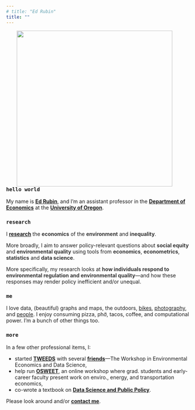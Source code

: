```yaml
---
# title: "Ed Rubin"
title: ""
---
```


<!-- <img align="right" src="Photos/edFormal2Tall.jpg" width = "300"> -->
<img align="right" src="Photos/ed-hat.png" width = "425" HSPACE = "50">

<!-- <font color="#18BC9C"><h3>
Assistant Professor of Economics
<br>
University of Oregon
</h3></font>
 -->
<!-- <br> -->
<!-- <br> -->
<!-- <br> -->
<!-- <br> -->

<h3>`hello world`</h3>

My name is [**Ed Rubin**](bio.html), and I'm an assistant professor in the [**Department of Economics**](https://economics.uoregon.edu) at the [**University of Oregon**](https://www.uoregon.edu).

<h3>`research`</h3>

I [**research**](research.html) the <b><font color="#333333">economics</font></b> of the <b><font color="#333333">environment</font></b> and <b><font color="#333333">inequality</font></b>.

More broadly, I aim to answer policy-relevant questions about <b><font color="#333333">social equity</font></b> and <b><font color="333333">environmental quality</font></b> using tools from <b><font color="#333333">economics</font></b>, <b><font color="#333333">econometrics</font></b>, <b><font color="#333333">statistics</font></b> and <b><font color="#333333">data science</font></b>.

More specifically, my research looks at <b><font color="#333333">how individuals respond to environmental regulation and environmental quality</font></b>—and how these responses may render policy inefficient and/or unequal.

<h3>`me`</h3>

I love data, (beautiful) graphs and maps, the outdoors, [bikes](https://www.instagram.com/p/CRyaIAwnwFV/?utm_source=ig_web_copy_link), [photography](https://www.instagram.com/edwardarubin/), and [people](https://www.instagram.com/p/CdCiAtbNNSQ/?utm_source=ig_web_copy_link). I enjoy consuming pizza, phở, tacos, coffee, and computational power. I'm a bunch of other things too.

<h3>`more`</h3>

In a few other professional items, I:

- started [**TWEEDS**](https://tweeds.io) with several [**friends**](https://tweeds.io/about/)—The Workshop in Environmental Economics and Data Science,
- help run [**OSWEET**](https://edrub.in/osweet.html), an online workshop where grad. students and early-career faculty present work on enviro., energy, and transportation economics,
- co-wrote a textbook on [**Data Science and Public Policy**](https://link.springer.com/book/10.1007/978-3-030-71352-2).

Please look around and/or [**contact me**](contact.html).
<!-- Calendly link widget begin -->
<!-- <link href="https://assets.calendly.com/assets/external/widget.css" rel="stylesheet">
<script src="https://assets.calendly.com/assets/external/widget.js" type="text/javascript"></script>You can also
<a href="" onclick="Calendly.showPopupWidget('https://calendly.com/edwardarubin');return false;">schedule a meeting in office hours</a>.
 --><!-- Calendly link widget end -->
